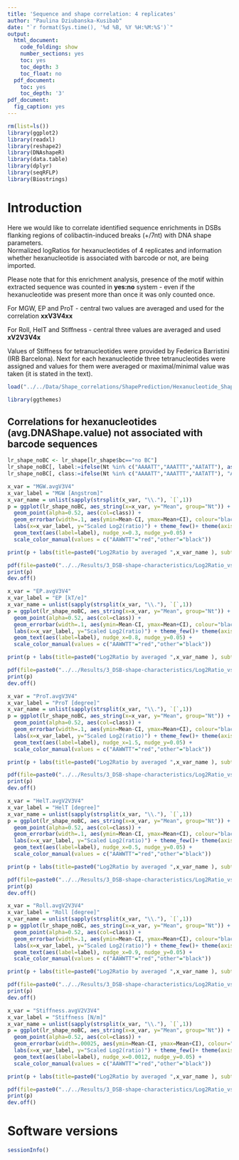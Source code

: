 ```yaml
---
title: 'Sequence and shape correlation: 4 replicates'
author: "Paulina Dziubanska-Kusibab"
date: "`r format(Sys.time(), '%d %B, %Y %H:%M:%S')`"
output:
  html_document:
    code_folding: show
    number_sections: yes
    toc: yes
    toc_depth: 3
    toc_float: no
  pdf_document:
    toc: yes
    toc_depth: '3'
pdf_document:
  fig_caption: yes
---
```


```r
rm(list=ls())
library(ggplot2)
library(readxl)
library(reshape2)
library(DNAshapeR)
library(data.table)
library(dplyr)
library(seqRFLP)
library(Biostrings)
```

# Introduction

Here we would like to correlate identified sequence enrichments in DSBs flanking regions of colibactin-induced breaks (+/7nt) with DNA shape parameters.  
Normalized logRatios for hexanucleotides of 4 replicates and information whether hexanucleotide is associated with barcode or not, are being imported.  
  
Please note that for this enrichment analysis, presence of the motif within extracted sequence was counted in **yes:no** system - even if the hexanucleotide was present more than once it was only counted once.  
   
For MGW, EP and ProT - central two values are averaged and used for the correlation **xxV3V4xx**  

For Roll, HelT and Stiffness - central three values are averaged and used **xV2V3V4x**  

Values of Stiffness for tetranucleotides were provided by Federica Barristini (IRB Barcelona). Next for each hexanucleotide three tetranucleotides were assigned and values for them were averaged or maximal/minimal value was taken (it is stated in the text).

```r
load("../../Data/Shape_correlations/ShapePrediction/Hexanucleotide_Shape_and_Enrichment.Rdata")
```

```r
library(ggthemes)
```

## Correlations for hexanucleotides (avg.DNAShape.value) not associated with barcode sequences
```r
lr_shape_noBC <- lr_shape[lr_shape$bc=="no BC"]
lr_shape_noBC[, label:=ifelse(Nt %in% c("AAAATT","AAATTT","AATATT"), as.character(Nt), "")]
lr_shape_noBC[, class:=ifelse(Nt %in% c("AAAATT","AAATTT","AATATT"), "AAWWTT", "other")]
```

```r
x_var = "MGW.avgV3V4"
x_var_label = "MGW [Angstrom]"
x_var_name = unlist(sapply(strsplit(x_var, "\\."), `[`,1))
p = ggplot(lr_shape_noBC, aes_string(x=x_var, y="Mean", group="Nt")) +
  geom_point(alpha=0.52, aes(col=class)) +
  geom_errorbar(width=.1, aes(ymin=Mean-CI, ymax=Mean+CI), colour="black", alpha=0.1) + 
  labs(x=x_var_label, y="Scaled Log2(ratio)") + theme_few()+ theme(axis.text = element_text(size=12), legend.position="none") + 
  geom_text(aes(label=label), nudge_x=0.3, nudge_y=0.05) + 
  scale_color_manual(values = c("AAWWTT"="red","other"="black")) 

print(p + labs(title=paste0("Log2Ratio by averaged ",x_var_name ), subtitle = "Error bars are 95% CI") )

```

```r
pdf(file=paste0("../../Results/3_DSB-shape-characteristics/Log2Ratio_vs_Mean_",x_var_name,"_HN_no_BC.pdf"), width = 6, height = 4)
print(p)
dev.off()
```

```r
x_var = "EP.avgV3V4"
x_var_label = "EP [kT/e]"
x_var_name = unlist(sapply(strsplit(x_var, "\\."), `[`,1))
p = ggplot(lr_shape_noBC, aes_string(x=x_var, y="Mean", group="Nt")) +
  geom_point(alpha=0.52, aes(col=class)) +
  geom_errorbar(width=.1, aes(ymin=Mean-CI, ymax=Mean+CI), colour="black", alpha=0.1) + 
  labs(x=x_var_label, y="Scaled Log2(ratio)") + theme_few()+ theme(axis.text = element_text(size=12), legend.position="none") + 
  geom_text(aes(label=label), nudge_x=0.8, nudge_y=0.05) + 
  scale_color_manual(values = c("AAWWTT"="red","other"="black")) 

print(p + labs(title=paste0("Log2Ratio by averaged ",x_var_name ), subtitle = "Error bars are 95% CI") )

```

```r
pdf(file=paste0("../../Results/3_DSB-shape-characteristics/Log2Ratio_vs_Mean_",x_var_name,"_HN_no_BC.pdf"), width = 6, height = 4)
print(p)
dev.off()
```

```r
x_var = "ProT.avgV3V4"
x_var_label = "ProT [degree]"
x_var_name = unlist(sapply(strsplit(x_var, "\\."), `[`,1))
p = ggplot(lr_shape_noBC, aes_string(x=x_var, y="Mean", group="Nt")) +
  geom_point(alpha=0.52, aes(col=class)) +
  geom_errorbar(width=.1, aes(ymin=Mean-CI, ymax=Mean+CI), colour="black", alpha=0.1) + 
  labs(x=x_var_label, y="Scaled Log2(ratio)") + theme_few()+ theme(axis.text = element_text(size=12), legend.position="none") + 
  geom_text(aes(label=label), nudge_x=1.5, nudge_y=0.05) + 
  scale_color_manual(values = c("AAWWTT"="red","other"="black")) 

print(p + labs(title=paste0("Log2Ratio by averaged ",x_var_name ), subtitle = "Error bars are 95% CI") )

```

```r
pdf(file=paste0("../../Results/3_DSB-shape-characteristics/Log2Ratio_vs_Mean_",x_var_name,"_HN_no_BC.pdf"), width = 6, height = 4)
print(p)
dev.off()
```

```r
x_var = "HelT.avgV2V3V4"
x_var_label = "HelT [degree]"
x_var_name = unlist(sapply(strsplit(x_var, "\\."), `[`,1))
p = ggplot(lr_shape_noBC, aes_string(x=x_var, y="Mean", group="Nt")) +
  geom_point(alpha=0.52, aes(col=class)) +
  geom_errorbar(width=.1, aes(ymin=Mean-CI, ymax=Mean+CI), colour="black", alpha=0.1) + 
  labs(x=x_var_label, y="Scaled Log2(ratio)") + theme_few()+ theme(axis.text = element_text(size=12), legend.position="none") + 
  geom_text(aes(label=label), nudge_x=0.5, nudge_y=0.05) + 
  scale_color_manual(values = c("AAWWTT"="red","other"="black")) 

print(p + labs(title=paste0("Log2Ratio by averaged ",x_var_name ), subtitle = "Error bars are 95% CI") )

```

```r
pdf(file=paste0("../../Results/3_DSB-shape-characteristics/Log2Ratio_vs_Mean_",x_var_name,"_HN_no_BC.pdf"), width = 6, height = 4)
print(p)
dev.off()
```

```r
x_var = "Roll.avgV2V3V4"
x_var_label = "Roll [degree]"
x_var_name = unlist(sapply(strsplit(x_var, "\\."), `[`,1))
p = ggplot(lr_shape_noBC, aes_string(x=x_var, y="Mean", group="Nt")) +
  geom_point(alpha=0.52, aes(col=class)) +
  geom_errorbar(width=.1, aes(ymin=Mean-CI, ymax=Mean+CI), colour="black", alpha=0.1) + 
  labs(x=x_var_label, y="Scaled Log2(ratio)") + theme_few()+ theme(axis.text = element_text(size=12), legend.position="none") + 
  geom_text(aes(label=label), nudge_x=0.9, nudge_y=0.05) + 
  scale_color_manual(values = c("AAWWTT"="red","other"="black")) 

print(p + labs(title=paste0("Log2Ratio by averaged ",x_var_name ), subtitle = "Error bars are 95% CI") )

```

```r
pdf(file=paste0("../../Results/3_DSB-shape-characteristics/Log2Ratio_vs_Mean_",x_var_name,"_HN_no_BC.pdf"), width = 6, height = 4)
print(p)
dev.off()
```

```r
x_var = "Stiffness.avgV2V3V4"
x_var_label = "Stiffness [N/m]"
x_var_name = unlist(sapply(strsplit(x_var, "\\."), `[`,1))
p = ggplot(lr_shape_noBC, aes_string(x=x_var, y="Mean", group="Nt")) +
  geom_point(alpha=0.52, aes(col=class)) +
  geom_errorbar(width=.00025, aes(ymin=Mean-CI, ymax=Mean+CI), colour="black", alpha=0.1) + 
  labs(x=x_var_label, y="Scaled Log2(ratio)") + theme_few()+ theme(axis.text = element_text(size=12), legend.position="none") + 
  geom_text(aes(label=label), nudge_x=0.0012, nudge_y=0.05) + 
  scale_color_manual(values = c("AAWWTT"="red","other"="black")) 

print(p + labs(title=paste0("Log2Ratio by averaged ",x_var_name ), subtitle = "Error bars are 95% CI") )

```

```r
pdf(file=paste0("../../Results/3_DSB-shape-characteristics/Log2Ratio_vs_Mean_",x_var_name,"_HN_no_BC.pdf"), width = 6, height = 4)
print(p)
dev.off()
```

# Software versions
```r
sessionInfo()
```

